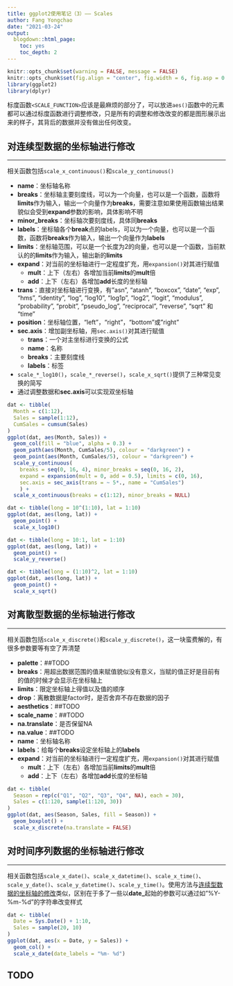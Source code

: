 ```yaml
---
title: ggplot2使用笔记（3）—— Scales
author: Fang Yongchao
date: "2021-03-24"
output:
  blogdown::html_page:
    toc: yes
    toc_depth: 2
---
```


```r
knitr::opts_chunk$set(warning = FALSE, message = FALSE)
knitr::opts_chunk$set(fig.align = "center", fig.width = 6, fig.asp = 0.7)
library(ggplot2)
library(dplyr)
```

标度函数`<SCALE_FUNCTION>`应该是最麻烦的部分了，可以放进`aes()`函数中的元素都可以通过标度函数进行调整修改，只是所有的调整和修改改变的都是图形展示出来的样子，其背后的数据并没有做出任何改变。

## 对连续型数据的坐标轴进行修改

----------------------

相关函数包括`scale_x_continuous()`和`scale_y_continuous()`

- **name**：坐标轴名称
- **breaks**：坐标轴主要刻度线，可以为一个向量，也可以是一个函数，函数将**limits**作为输入，输出一个向量作为**breaks**，需要注意如果使用函数输出结果貌似会受到**expand**参数的影响，具体影响不明
- **minor_breaks**：坐标轴次要刻度线，具体同**breaks**
- **labels**：坐标轴各个**break**点的labels，可以为一个向量，也可以是一个函数，函数将**breaks**作为输入，输出一个向量作为**labels**
- **limits**：坐标轴范围，可以是一个长度为2的向量，也可以是一个函数，当前默认的的**limits**作为输入，输出新的**limits**
- **expand**：对当前的坐标轴进行一定程度扩充，用`expansion()`对其进行赋值
  - **mult**：上下（左右）各增加当前**limits**的**mult**倍
  - **add**：上下（左右）各增加**add**长度的坐标轴
- **trans**：直接对坐标轴进行变换，有"asn", "atanh", "boxcox", "date", "exp", "hms", "identity", "log", "log10", "log1p", "log2", "logit", "modulus", "probability", "probit", "pseudo_log", "reciprocal", "reverse", "sqrt" 和 "time"
- **position**：坐标轴位置，"left"，"right"，"bottom"或"right"
- **sec.axis**：增加副坐标轴，用`sec.axis()`对其进行赋值
  - **trans**：一个对主坐标进行变换的公式
  - **name**：名称
  - **breaks**：主要刻度线
  - **labels**：标签
- `scale_*_log10()`，`scale_*_reverse()`，`scale_x_sqrt()`提供了三种常见变换的简写
- 通过调整数据和**sec.axis**可以实现双坐标轴

```r
dat <- tibble(
  Month = c(1:12), 
  Sales = sample(1:12),
  CumSales = cumsum(Sales)
)
ggplot(dat, aes(Month, Sales)) +
  geom_col(fill = "blue", alpha = 0.3) +
  geom_path(aes(Month, CumSales/5), colour = "darkgreen") +
  geom_point(aes(Month, CumSales/5), colour = "darkgreen") +
  scale_y_continuous(
    breaks = seq(0, 16, 4), minor_breaks = seq(0, 16, 2),
    expand = expansion(mult = 0, add = 0.5), limits = c(0, 16),
    sec.axis = sec_axis(trans = ~ 5*., name = "CumSales")
    ) +
  scale_x_continuous(breaks = c(1:12), minor_breaks = NULL)
```

```r
dat <- tibble(long = 10^(1:10), lat = 1:10)
ggplot(dat, aes(long, lat)) +
  geom_point() +
  scale_x_log10()
```

```r
dat <- tibble(long = 10:1, lat = 1:10)
ggplot(dat, aes(long, lat)) +
  geom_point() +
  scale_y_reverse()
```

```r
dat <- tibble(long = (1:10)^2, lat = 1:10)
ggplot(dat, aes(long, lat)) +
  geom_point() +
  scale_x_sqrt()
```

## 对离散型数据的坐标轴进行修改

----------------------------

相关函数包括`scale_x_discrete()`和`scale_y_discrete()`，这一块蛮费解的，有很多参数要等有空了弄清楚

- **palette**：##TODO
- **breaks**：用超出数据范围的值来赋值貌似没有意义，当赋的值正好是目前有的值的时候才会显示在坐标轴上
- **limits**：限定坐标轴上得值以及值的顺序
- **drop**：离散数据是factor时，是否舍弃不存在数据的因子
- **aesthetics**：##TODO
- **scale_name**：##TODO
- **na.translate**：是否保留NA
- **na.value**：##TODO
- **name**：坐标轴名称
- **labels**：给每个**breaks**设定坐标轴上的**labels**
- **expand**：对当前的坐标轴进行一定程度扩充，用`expansion()`对其进行赋值
  - **mult**：上下（左右）各增加当前**limits**的**mult**倍
  - **add**：上下（左右）各增加**add**长度的坐标轴
  
```r
dat <- tibble(
  Season = rep(c("Q1", "Q2", "Q3", "Q4", NA), each = 30),
  Sales = c(1:120, sample(1:120, 30))
)
ggplot(dat, aes(Season, Sales, fill = Season)) +
  geom_boxplot() +
  scale_x_discrete(na.translate = FALSE)
```

## 对时间序列数据的坐标轴进行修改

--------------------------------

相关函数包括`scale_x_date()`、`scale_x_datetime()`、`scale_x_time()`、`scale_y_date()`、`scale_y_datetime()`、`scale_y_time()`。使用方法与[连续型数据的坐标轴的修改](#对连续型数据的坐标轴进行修改)类似，区别在于多了一些以**date_**起始的参数可以通过如"%Y-%m-%d"的字符串改变样式


```r
dat <- tibble(
  Date = Sys.Date() + 1:10,
  Sales = sample(20, 10)
)
ggplot(dat, aes(x = Date, y = Sales)) + 
  geom_col() + 
  scale_x_date(date_labels = "%m- %d")
```

## TODO

